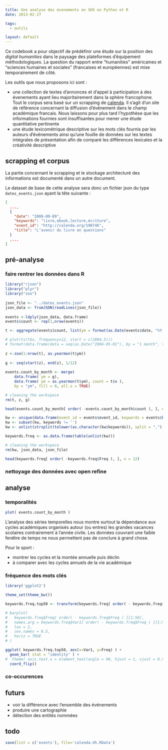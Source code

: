 ```yaml
---
title: Une analyse des évenements en SHS en Python et R
date: 2013-02-27

tags:
  - outils

layout: default
---
```


Ce codebook a pour objectif de prédéfinir une étude sur la position des *digital humanities* dans le paysage des plateformes d'équipement méthodologiques. La question du rapport entre "humanities" américaines et "sciences humaines et sociales" (francaises et européennes) est mise temporairement de côté.

Les outils que nous proposons ici sont :

- une collection de textes d'annonces et d'appel à participation à des évenements ayant lieu majoritairement dans la sphère francophone. Tout le corpus sera basé sur un scrapping de [calenda](http://calenda.org). Il s'agit d'un site de référence concernant la diffusion d'événement dans le champ académique francais. Nous laissons pour plus tard l'hypothèse que les informations fournies sont insuffisantes pour mener une étude quantitative pertinente
- une étude lexicométrique descriptive sur les mots clés fournis par les auteurs d'événements ainsi qu'une fouille de données sur les textes intégrales de présentation afin de comparé les différences lexicales et la créativité descriptive

## scrapping et corpus

La partie concernant le scrapping et le stockage architecturé des informations est documenté dans un autre document.

Le dataset de base de cette analyse sera donc un fichier json du type `dates_events.json` ayant la tête suivante :

```json
[
  ...,
  {
    "date": "2009-09-09",
    "keywords": "livre,ebook,lecture,écriture",
    "event_id": "http://calenda.org/198746",
    "title": "L’avenir du livre en questions"
  }
  ,...
]
```

## pré-analyse

### faire rentrer les données dans R

```r
library("rjson")
library("plyr")
library("zoo")
 
json_file <- "../dates_events.json"
json_data <- fromJSON(readLines(json_file))
 
events <-ldply(json_data, data.frame)
events$count <- rep(1,nrow(events))

t <- aggregate(events$count, list(ym = format(as.Date(events$date, "%Y-%m-%d"), "%Y-%m")), sum)

# plot(ts(t$x, frequency=12, start = c(2004,5)))
# format(data.frame(data = seq(as.Date("2004-05-01"), by = "1 month", to = as.Date('2013-12-31')) ), "%Y-%m")
 
z <-zoo(1:nrow(t), as.yearmon(t$ym))
 
g <- seq(start(z), end(z), 1/12)
 
events.count_by_month <- merge(
    data.frame( ym = g),
    data.frame( ym = as.yearmon(t$ym), count = t$x ),
    by = "ym", fill = 0, all.x = TRUE)

# cleaning the workspace
rm(t, z, g)

head(events.count_by_month[ order( -events.count_by_month$count ), ], n = 12)

kw <- unique(data.frame(event_id = events$event_id, keywords = events$keywords))
kw <- subset(kw, keywords != '')
kw <- unlist(strsplit(tolower(as.character(kw$keywords)), split = ","))

keywords.freq <- as.data.frame(table(unlist(kw)))

# cleaning the workspace
rm(kw, json_data, json_file)

head(keywords.freq[ order( -keywords.freq$Freq ), ], n = 12)
```

### nettoyage des données avec open refine

## analyse

### temporalités

```r
plot( events.count_by_month )
```

L'analyse des séries temporelles nous montre surtout la dépendance aux cycles académiques organisés autour (ou entres) les grandes vacances scolaires contrairement à l'année civile. Les données couvrant une faible fenêtre de temps ne nous permettent pas de conclure à grand chose.

Pour le sport :

- montrer les cycles et la montée annuelle puis déclin
- à comparer avec les cycles annuels de la vie académique

### fréquence des mots clés

```r
library('ggplot2')

theme_set(theme_bw())

keywords.freq.top50 <- transform(keywords.freq[ order( - keywords.freq$Freq ), ][1:50, ], Var1 = reorder(Var1, Freq))

# barplot(
#   keywords.freq$Freq[ order( - keywords.freq$Freq ) ][1:50],
#   names.arg = keywords.freq$Var1[ order( - keywords.freq$Freq ) ][1:50],
#   las = 2,
#   cex.names = 0.5,
#   horiz = TRUE
# )

ggplot( keywords.freq.top50, aes(x=Var1, y=Freq) ) +
  geom_bar( stat = "identity" ) +
#  theme( axis.text.x = element_text(angle = 90, hjust = 1, vjust = 0.5) ) +
  coord_flip()
```

### co-occurences

## futurs

- voir la différence avec l'ensemble des événements
- produire une cartographie
- détection des entités nommées

## todo

```r
save(list = c('events'), file='calenda-dh.RData')
```
